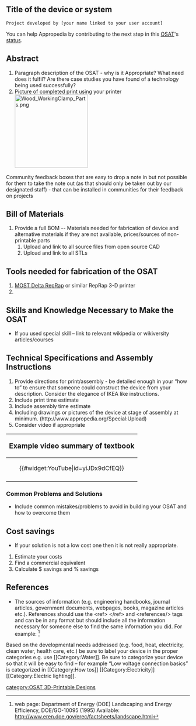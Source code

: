 
{{777}}
==Title of the device or system ==
 Project developed by [your name linked to your user account]
{{Statusboxtop}}
{{status-design}}
{{status-prototype}}
You can help Appropedia by contributing to the next step in this [[OSAT]]'s [[:Category:Status|status]].
{{boxbottom}}

==Abstract==
# Paragraph description of the OSAT - why is it Appropriate? What need does it fulfil? Are there case studies you have found of a technology being used successfully?
# Picture of completed print using your printer [[Image:Wood_WorkingClamp_Parts.png|200px|right]]

Community feedback boxes that are easy to drop a note in but not possible for them to take the note out (as that should only be taken out by our designated staff) - that can be installed in communities for their feedback on projects

== Bill of Materials==
# Provide a full BOM -- Materials needed for fabrication of device and alternative materials if they are not available, prices/sources of non-printable parts
## Upload and link to all source files from open source CAD
## Upload and link to all STLs

== Tools needed for fabrication of the OSAT==
# [[Athena Build Overview| MOST Delta RepRap]] or similar RepRap 3-D printer
#

== Skills and Knowledge Necessary to Make the OSAT ==
* If you used special skill – link to relevant wikipedia or wikiversity articles/courses

== Technical Specifications and Assembly Instructions==
# Provide directions for print/assembly - be detailed enough in your “how to” to ensure that someone could construct the device from your description. Consider the elegance of IKEA like instructions.
# Include print time estimate
# Include assembly time estimate
# Including drawings or pictures of the device at stage of assembly at minimum. (http://www.appropedia.org/Special:Upload)
# Consider video if appropriate
{|style="border:1px solid #73BF73; background-color: #E6FFE6; margin-left:.1em; margin-top:2px; -moz-border-radius:15px;" align="right" width="150px"
!<big>Example video summary of textbook</big>
|-
|<center>{{#widget:YouTube|id=yiJDx9dCfEQ}} </center>
|-
|}

=== Common Problems and Solutions===
* Include common mistakes/problems to avoid in building your OSAT and how to overcome them

== Cost savings==
* If your solution is not a low cost one then it is not really appropriate.
# Estimate your costs
# Find a commercial equivalent
# Calculate $ savings and % savings

==References==

* The sources of information (e.g. engineering handbooks, journal articles, government documents, webpages, books, magazine articles etc.). References should use the <nowiki> <ref> </ref> and <references/>  </nowiki>tags and can be in any format but should include all the information necessary for someone else to find the same information you did. For example: <ref> web page: Department of Energy (DOE) Landscaping and Energy Efficiency, DOE/GO-10095 (1995) Available: http://www.eren.doe.gov/erec/factsheets/landscape.html</ref>

<references/> 
<nowiki>
Based on the developmental needs addressed (e.g. food, heat, electricity, clean water, health  care, etc.) be sure to label your device in the proper categories e.g. use [[Category:Water]]. Be sure to categorize your device so that it will be easy to find – for example “Low voltage connection basics” is categorized in 



[[Category:How tos]]
[[Category:Electricity]]
[[Category:Electric lighting]].

</nowiki>

[[category:OSAT 3D-Printable Designs]]